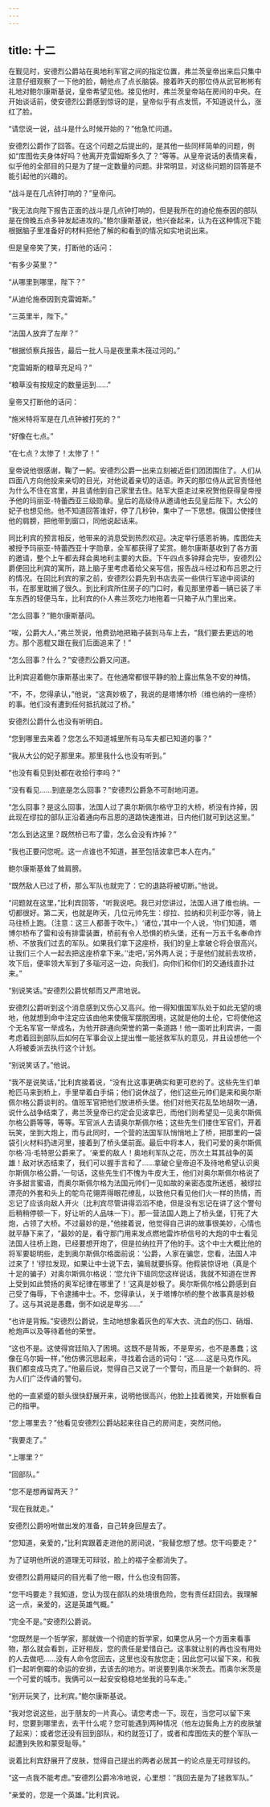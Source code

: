```yaml
---
---
---
```

title: 十二
---




在觐见时，安德烈公爵站在奥地利军官之间的指定位置，弗兰茨皇帝出来后只集中注意仔细观察了一下他的脸，朝他点了点长脑袋。接着昨天的那位侍从武官彬彬有礼地对鲍尔康斯基说，皇帝希望见他。接见他时，弗兰茨皇帝站在房间的中央。在开始谈话前，使安德烈公爵感到惊讶的是，皇帝似乎有点发慌，不知道说什么，涨红了脸。

“请您说一说，战斗是什么时候开始的？”他急忙问道。

安德烈公爵作了回答。在这个问题之后提出的，是其他一些同样简单的问题，例如“库图佐夫身体好吗？他离开克雷姆斯多久了？”等等。从皇帝说话的表情来看，似乎他的全部目的只是为了提一定数量的问题。非常明显，对这些问题的回答是不能引起他的兴趣的。

“战斗是在几点钟打响的？”皇帝问。

“我无法向陛下报告正面的战斗是几点钟打响的，但是我所在的迪伦施泰因的部队是在傍晚五点多钟发起进攻的。”鲍尔康斯基说，他兴奋起来，认为在这种情况下能根据脑子里准备好的材料把他了解的和看到的情况如实地说出来。

但是皇帝笑了笑，打断他的话问：

“有多少英里？”

“从哪里到哪里，陛下？”

“从迪伦施泰因到克雷姆斯。”

“三英里半，陛下。”

“法国人放弃了左岸？”

“根据侦察兵报告，最后一批人马是夜里乘木筏过河的。”

“克雷姆斯的粮草充足吗？”

“粮草没有按规定的数量运到……”

皇帝又打断他的话问：

“施米特将军是在几点钟被打死的？”

“好像在七点。”

“在七点？太惨了！太惨了！”

皇帝说他很感谢，鞠了一躬。安德烈公爵一出来立刻被近臣们团团围住了。人们从四面八方向他投来亲切的目光，对他说着亲切的话语。昨天的那位侍从武官责怪他为什么不住在宫里，并且请他到自己家里去住。陆军大臣走过来祝贺他获得皇帝授予他的玛丽亚-特蕾西亚三级勋章。皇后的高级侍从邀请他去见皇后陛下。大公的妃子也想见他。他不知道回答谁好，停了几秒钟，集中了一下思想。俄国公使搂住他的肩膀，把他带到窗口，同他说起话来。

同比利宾的预言相反，他带来的消息受到热烈欢迎。决定举行感恩祈祷。库图佐夫被授予玛丽亚-特蕾西亚十字勋章，全军都获得了奖赏。鲍尔康斯基收到了各方面的邀请，整个上午都去拜会奥地利主要的大臣。下午四点多钟拜会完毕，安德烈公爵便回比利宾的寓所，路上脑子里考虑着给父亲写信，报告战斗经过和布吕恩之行的情况。在回比利宾的家之前，安德烈公爵先到书店去买一些供行军途中阅读的书，在那里耽搁了很久。到比利宾所住房子的门口时，看见那里停着一辆已装了半车东西的轻便马车，比利宾的仆人弗兰茨吃力地拖着一只箱子从门里出来。

“怎么回事？”鲍尔康斯基问。

“唉，公爵大人，”弗兰茨说，他费劲地把箱子装到马车上去，“我们要去更远的地方。那个恶棍又跟在我们后面追来了！”

“怎么回事？什么？”安德烈公爵又问道。

比利宾迎着鲍尔康斯基出来了。在他通常都很平静的脸上露出焦急不安的神情。

“不，不，您得承认，”他说，“这真妙极了，我说的是塔博尔桥（维也纳的一座桥）的事。他们没有遭到任何抵抗就过了桥。”

安德烈公爵什么也没有听明白。

“您到哪里去来着？您怎么不知道城里所有马车夫都已知道的事？”

“我从大公的妃子那里来。那里我什么也没有听到。”

“也没有看见到处都在收拾行李吗？”

“没有看见……到底是怎么回事？”安德烈公爵急不可耐地问道。

“怎么回事？是这么回事，法国人过了奥尔斯佩尔格守卫的大桥，桥没有炸掉，因此现在缪拉的部队正沿着通向布吕恩的道路快速推进，日内他们就可到达这里。”

“怎么到达这里？既然桥已布了雷，怎么会没有炸掉？”

“我也正要问您呢。这一点谁也不知道，甚至包括波拿巴本人在内。”

鲍尔康斯基耸了耸肩膀。

“既然敌人已过了桥，那么军队也就完了：它的退路将被切断。”他说。

“问题就在这里，”比利宾回答，“听我说吧。我已对您讲过，法国人进了维也纳。一切都很好。第二天，也就是昨天，几位元帅先生：缪拉、拉纳和贝利亚尔等，骑上马往桥上跑。（注意：这三人都善于吹牛。）‘诸位，’其中一个人说，‘你们知道，塔博尔桥布了雷和设有排雷装置，桥前有令人恐惧的桥头堡，还有一万五千名奉命炸桥、不放我们过去的军队。如果我们拿下这座桥，我们的皇上拿破仑将会很高兴。让我们三个人一起去把这座桥拿下来。’‘走吧，’另外两人说；于是他们就前去攻桥，攻下后，便率领大军到了多瑙河这一边，向我们，向你们和你们的交通线直扑过来。”

“别说笑话。”安德烈公爵忧郁而又严肃地说。

安德烈公爵听到这个消息感到又伤心又高兴。他一得知俄国军队处于如此无望的境地，他就想到命中注定应该由他来使俄军摆脱困境，这就是他的土伦，它将使他这个无名军官一举成名，为他开辟通向荣誉的第一条道路！他一面听比利宾讲，一面考虑着回到部队后如何在军事会议上提出惟一能拯救军队的意见，并且设想他一个人将被委派去执行这个计划。

“别说笑话了。”他说。

“我不是说笑话，”比利宾接着说，“没有比这事更确实和更可悲的了。这些先生们单枪匹马来到桥上，手里举着白手绢；他们说休战了，他们这些元帅们是来和奥尔斯佩尔格公爵谈判的。值班军官把他们放进桥头堡。他们对他天花乱坠地胡吹一通，说什么战争结束了，弗兰茨皇帝已约定会见波拿巴，而他们则希望见一见奥尔斯佩尔格公爵等等，等等。军官派人去请奥尔斯佩尔格；这些先生们搂住军官们，开着玩笑，坐到大炮上，而与此同时，一个营的法国军队悄悄地上了桥，把那里的一袋袋引火材料扔进河里，接着到了桥头堡前面。最后中将本人，我们可爱的奥尔斯佩尔格·冯·毛特恩公爵来了。‘亲爱的敌人！奥地利军队之花，历次土耳其战争的英雄！敌对状态结束了，我们可以握手言和了……拿破仑皇帝迫不及待地希望认识奥尔斯佩尔格公爵。’一句话，这些先生们不愧为牛皮大王，他们对奥尔斯佩尔格说了许多甜言蜜语，而奥尔斯佩尔格为法国元帅们一见如故的亲密态度所迷惑，被缪拉漂亮的外套和头上的鸵鸟花翎弄得眼花缭乱，以致他只看见他们火一样的热情，而忘记了应该向敌人开火（比利宾尽管讲得滔滔不绝，但是没有忘记在讲了这个警句后稍稍停顿一下，好让听的人品味一下）。那一营法国人跑上了桥头堡，钉死了大炮，占领了大桥。不过最妙的是，”他接着说，他觉得自己讲的故事很美妙，心情也就平静下来了，“最妙的是，看守那门用来发点燃地雷炸桥信号的大炮的中士看见法国人往桥上跑，已经要想开炮了，但是拉纳拉开了他的手。这个中士大概比他的将军要聪明些，走到奥尔斯佩尔格面前说：‘公爵，人家在骗您，您看，法国人冲过来了！’缪拉发现，如果让中士说下去，骗局就要拆穿。他假装惊讶地（真是个十足的骗子）对奥尔斯佩尔格说：‘您允许下级同您这样说话，我就不知道在世界上受到如此赞扬的奥军纪律在哪里了！’这真是妙极了。奥尔斯佩尔格公爵感到自己受了侮辱，下令逮捕中士。不，您得承认，关于塔博尔桥的整个故事真是妙极了。这与其说是愚蠢，倒不如说是卑劣……”

“也许是背叛。”安德烈公爵说，生动地想象着灰色的军大衣、流血的伤口、硝烟、枪炮声以及等待着他的荣誉。

“这也不是。这使得宫廷陷入了困境。这既不是背叛，不是卑劣，也不是愚蠢；这像在乌尔姆一样，”他仿佛沉思起来，寻找着合适的词句：“这……这是马克作风。我们都变成马克了。”他最后说，觉得自己又说了一个警句，而且是一个新鲜的、将为人们广泛传诵的警句。

他的一直紧蹙的额头很快舒展开来，说明他很高兴，他脸上挂着微笑，开始察看自己的指甲。

“您上哪里去？”他看见安德烈公爵站起来往自己的房间走，突然问他。

“我要走了。”

“上哪里？”

“回部队。”

“您不是想再留两天？”

“现在我就走。”

安德烈公爵吩咐做出发的准备，自己转身回屋去了。

“您知道，亲爱的，”比利宾跟着走进他的房间说，“我替您想了想。您干吗要走？”

为了证明他所说的道理无可辩驳，脸上的褶子全都消失了。

安德烈公爵用疑问的目光看了他一眼，什么也没有回答。

“您干吗要走？我知道，您认为现在部队的处境很危险，您有责任赶回去。我理解这一点，亲爱的，这是英雄气概。”

“完全不是。”安德烈公爵说。

“您既然是一个哲学家，那就做一个彻底的哲学家，如果您从另一个方面来看事物，那么就会看到，正好相反，您的责任是爱惜自己。这事就让别的再也没有用处的人去做吧……没有人命令您回去，这里也没有放您走；因此您可以留下来，和我们一起听倒霉的命运的安排，去该去的地方。听说要到奥尔米茨去。而奥尔米茨是一个可爱的城市。我俩可以一起安安稳稳地坐我的马车走。”

“别开玩笑了，比利宾。”鲍尔康斯基说。

“我对您说这些，出于朋友的一片真心。请您考虑一下。现在，当您可以留下来时，您要到哪里去，去干什么呢？您可能遇到两种情况（他左边鬓角上方的皮肤皱了起来）：或者您还没有回到部队，和约就签订了，或者和库图佐夫的整个军队一起遭到失败和蒙受耻辱。”

说着比利宾舒展开了皮肤，觉得自己提出的两者必居其一的论点是无可辩驳的。

“这一点我不能考虑。”安德烈公爵冷冷地说，心里想：“我回去是为了拯救军队。”

“亲爱的，您是一个英雄。”比利宾说。